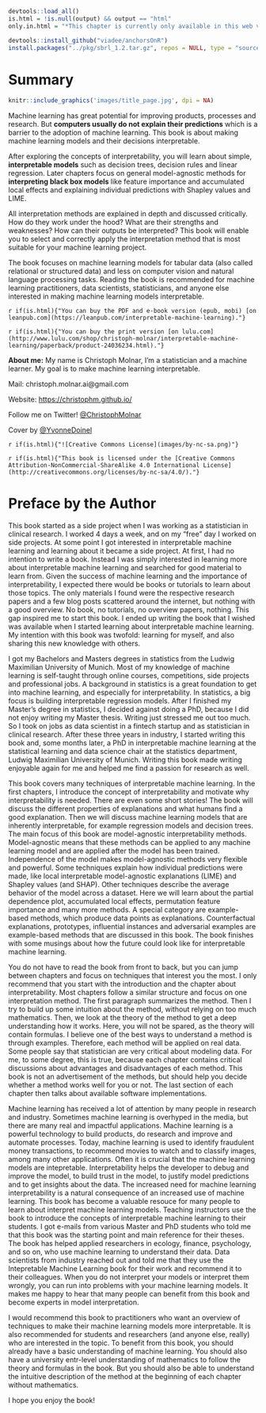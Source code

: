 ```r
devtools::load_all()
is.html = !is.null(output) && output == "html"
only.in.html = "*This chapter is currently only available in this web version. ebook and print will follow.*"

devtools::install_github("viadee/anchorsOnR")
install.packages("../pkg/sbrl_1.2.tar.gz", repos = NULL, type = "source")
```


# Summary {-}
```r
knitr::include_graphics('images/title_page.jpg', dpi = NA)
```

Machine learning has great potential for improving products, processes and research.
But **computers usually do not explain their predictions** which is a barrier to the adoption of machine learning.
This book is about making machine learning models and their decisions interpretable.

After exploring the concepts of interpretability, you will learn about simple, **interpretable models** such as decision trees, decision rules and linear regression.
Later chapters focus on general model-agnostic methods for **interpreting black box models** like feature importance and accumulated local effects and explaining individual predictions with Shapley values and LIME.

All interpretation methods are explained in depth and discussed critically.
How do they work under the hood?
What are their strengths and weaknesses?
How can their outputs be interpreted?
This book will enable you to select and correctly apply the interpretation method that is most suitable for your machine learning project.

The book focuses on machine learning models for tabular data (also called relational or structured data) and less on computer vision and natural language processing tasks.
Reading the book is recommended for machine learning practitioners, data scientists, statisticians, and anyone else interested in making machine learning models interpretable.


`r if(is.html){"You can buy the PDF and e-book version (epub, mobi) [on leanpub.com](https://leanpub.com/interpretable-machine-learning)."}`

`r if(is.html){"You can buy the print version [on lulu.com](http://www.lulu.com/shop/christoph-molnar/interpretable-machine-learning/paperback/product-24036234.html)."}`

**About me:** My name is Christoph Molnar, I'm a statistician and a machine learner.
My goal is to make machine learning interpretable.

Mail: christoph.molnar.ai@gmail.com

Website: [https://christophm.github.io/](https://christophm.github.io/)

Follow me on Twitter! [\@ChristophMolnar](https://twitter.com/ChristophMolnar)

Cover by [\@YvonneDoinel](https://twitter.com/YvonneDoinel)


`r if(is.html){"![Creative Commons License](images/by-nc-sa.png)"}`

`r if(is.html){"This book is licensed under the [Creative Commons Attribution-NonCommercial-ShareAlike 4.0 International License](http://creativecommons.org/licenses/by-nc-sa/4.0/)."}`



# Preface by the Author {-}

<!-- writing intention -->
This book started as a side project when I was working as a statistician in clinical research.
I worked 4 days a week, and on my "free" day I worked on side projects.
At some point I got interested in interpretable machine learning and learning about it became a side project.
At first, I had no intention to write a book.
Instead I was simply interested in learning more about interpretable machine learning and searched for good material to learn from.
Given the success of machine learning and the importance of interpretability, I expected there would be books or tutorials to learn about those topics.
The only materials I found were the respective research papers and a few blog posts scattered around the internet, but nothing with a good overview.
No book, no tutorials, no overview papers, nothing.
This gap inspired me to start this book.
I ended up writing the book that I wished was available when I started learning about interpretable machine learning.
My intention with this book was twofold: learning for myself, and also sharing this new knowledge with others.

<!-- Introduction to Author -->
I got my Bachelors and Masters degrees in statistics from the Ludwig Maximilian University of Munich.
Most of my knowledge of machine learning is self-taught through online courses, competitions, side projects and professional jobs.
A background in statistics is a great foundation to get into machine learning, and especially for interpretability.
In statistics, a big focus is building interpretable regression models.
After I finished my Master's degree in statistics, I decided against doing a PhD, because I did not enjoy writing my Master thesis.
Writing just stressed me out too much.
So I took on jobs as data scientist in a fintech startup and as statistician in clinical research.
After these three years in industry, I started writing this book and, some months later, a PhD in interpretable machine learning at the statistical learning and data science chair at the statistics department, Ludwig Maximilian University of Munich.
Writing this book made writing enjoyable again for me and helped me find a passion for research as well.

<!-- Introduction to topic and  book structure -->
This book covers many techniques of interpretable machine learning.
In the first chapters, I introduce the concept of interpretability and motivate why interpretability is needed.
There are even some short stories!
The book will discuss the different properties of explanations and what humans find a good explanation.
Then we will discuss machine learning models that are inherently interpretable, for example regression models and decision trees.
The main focus of this book are model-agnostic interpretability methods.
Model-agnostic means that these methods can be applied to any machine learning model and are applied after the model has been trained.
Independence of the model makes model-agnostic methods very flexible and powerful.
Some techniques explain how individual predictions were made, like local interpretable model-agnostic explanations (LIME) and Shapley values (and SHAP).
Other techniques describe the average behavior of the model across a dataset.
Here we will learn about the partial dependence plot, accumulated local effects, permutation feature importance and many more methods.
A special category are example-based methods, which produce data points as explanations.
Counterfactual explanations, prototypes, influential instances and adversarial examples are example-based methods that are discussed in this book.
The book finishes with some musings about how the future could look like for interpretable machine learning.

<!-- 3) The third paragraph writing features. It can be explained from the aspects of writing pattern, structure arrangement and practical application. -->

You do not have to read the book from front to back, but you can jump between chapters and focus on techniques that interest you the most.
I only recommend that you start with the introduction and the chapter about interpretability.
Most chapters follow a similar structure and focus on one interpretation method.
The first paragraph summarizes the method.
Then I try to build up some intuition about the method, without relying on too much mathematics.
Then, we look at the theory of the method to get a deep understanding how it works.
Here, you will not be spared, as the theory will contain formulas.
I believe one of the best ways to understand a method is through examples.
Therefore, each method will be applied on real data.
Some people say that statistician are very critical about modeling data.
For me, to some degree, this is true, because each chapter contains critical discussions about advantages and disadvantages of each method.
This book is not an advertisement of the methods, but should help you decide whether a method works well for you or not.
The last section of each chapter then talks about available software implementations.

<!-- IMPACT and publishing value-->
Machine learning has received a lot of attention by many people in research and industry.
Sometimes machine learning is overhyped in the media, but there are many real and impactful applications.
Machine learning is a powerful technology to build products, do research and improve and automate processes.
Today, machine learning is used to identify fraudulent money transactions, to recommend movies to watch and to classify images, among many other applications.
Often it is crucial that the machine learning models are intepretable.
Interpretability helps the developer to debug and improve the model, to build trust in the model, to justify model predictions and to get insights about the data.
The increased need for machine learning interpretability is a natural consequence of an increased use of machine learning.
This book has become a valuable resouce for many people to learn about interpret machine learning models.
Teaching instructors use the book to introduce the concepts of interpretable machine learning to their students.
I got e-mails from various Master and PhD students who told me that this book was the starting point and main reference for their theses.
The book has helped applied researchers in ecology, finance, psychology, and so on,  who use machine learning to understand their data.
Data scientists from industry reached out and told me that they use the Intepretable Machine Learning book for their work and recommend it to their colleagues.
When you do not interpret your models or interpret them wrongly, you can run into problems with your machine learning models.
It makes me happy to hear that many people can benefit from this book and become experts in model interpretation.

<!-- 5) Messages to the readers, recommended audience -->
I would recommend this book to practitioners who want an overview of techniques to make their machine learning models more interpretable.
It is also recommended for students and researchers (and anyone else, really) who are interested in the topic.
To benefit from this book, you should already have a basic understanding of machine learning.
You should also have a university entr-level understanding of mathematics to follow the theory and formulas in the book.
But you should also be able to understand the intuitive description of the method at the beginning of each chapter without mathematics.

I hope you enjoy the book!

